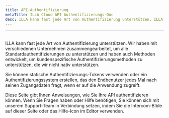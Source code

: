 ```yaml
---
title: API-Authentifizierung
metaTitle: ILLA Cloud API Authentifizierungs-Doc
desc: ILLA kann fast jede Art von Authentifizierung unterstützen. ILLA arbeitet mit verschiedenen Unternehmen zusammen, um alle Standardauthentifizierungen zu unterstützen und hat auch Methoden entwickelt, um kundenspezifische Authentifizierungsmethoden zu unterstützen, die wir nicht nativ unterstützen.
---
```


* * *

## <Heading hidden>API-Authentifizierung</Heading>

ILLA kann fast jede Art von Authentifizierung unterstützen. Wir haben mit verschiedenen Unternehmen zusammengearbeitet, um alle Standardauthentifizierungen zu unterstützen und haben auch Methoden entwickelt, um kundenspezifische Authentifizierungsmethoden zu unterstützen, die wir nicht nativ unterstützen.

Sie können statische Authentifizierungs-Tokens verwenden oder ein Authentifizierungssystem erstellen, das den Endbenutzer jedes Mal nach seinen Zugangsdaten fragt, wenn er auf die Anwendung zugreift.

Diese Seite gibt Ihnen Anweisungen, wie Sie Ihre API authentifizieren können. Wenn Sie Fragen haben oder Hilfe benötigen, Sie können sich mit unserem Support-Team in Verbindung setzen, indem Sie die Intercom-Blble auf dieser Seite oder das Hilfe-Icon im Editor verwenden.
